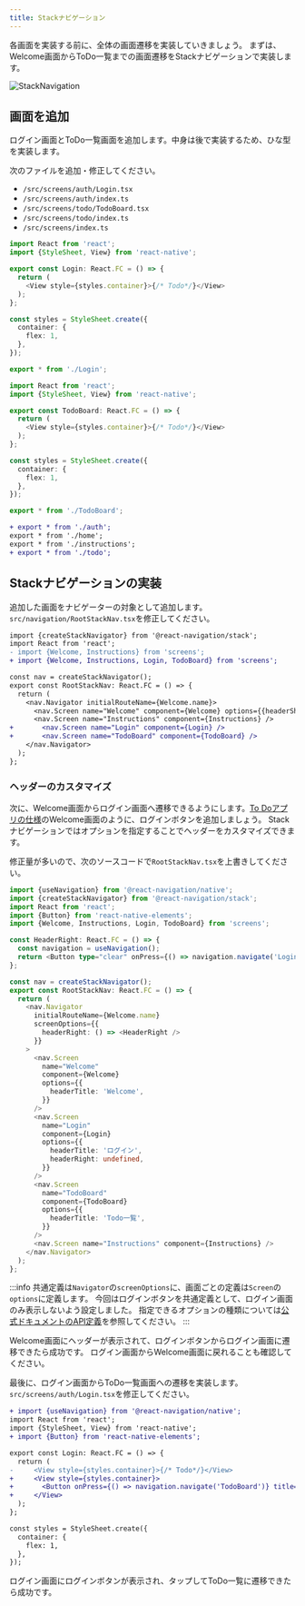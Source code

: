 ```yaml
---
title: Stackナビゲーション
---
```


各画面を実装する前に、全体の画面遷移を実装していきましょう。
まずは、Welcome画面からToDo一覧までの画面遷移をStackナビゲーションで実装します。

![StackNavigation](app-hands-on/screen-transition-stack.png)

## 画面を追加

ログイン画面とToDo一覧画面を追加します。中身は後で実装するため、ひな型を実装します。

次のファイルを追加・修正してください。

- `/src/screens/auth/Login.tsx`
- `/src/screens/auth/index.ts`
- `/src/screens/todo/TodoBoard.tsx`
- `/src/screens/todo/index.ts`
- `/src/screens/index.ts`

```typescript jsx title="/src/screens/auth/Login.tsx"
import React from 'react';
import {StyleSheet, View} from 'react-native';

export const Login: React.FC = () => {
  return (
    <View style={styles.container}>{/* Todo*/}</View>
  );
};

const styles = StyleSheet.create({
  container: {
    flex: 1,
  },
});
```

```typescript jsx title="/src/screens/auth/index.ts"
export * from './Login';
```

```typescript jsx title="/src/screens/todo/TodoBoard.tsx"
import React from 'react';
import {StyleSheet, View} from 'react-native';

export const TodoBoard: React.FC = () => {
  return (
    <View style={styles.container}>{/* Todo*/}</View>
  );
};

const styles = StyleSheet.create({
  container: {
    flex: 1,
  },
});
```

```typescript jsx title="/src/screens/todo/index.ts"
export * from './TodoBoard';
```

``` diff jsx title="/src/screens/index.ts"
+ export * from './auth';
export * from './home';
export * from './instructions';
+ export * from './todo';
```

## Stackナビゲーションの実装

追加した画面をナビゲーターの対象として追加します。`src/navigation/RootStackNav.tsx`を修正してください。

``` diff jsx title="src/navigation/RootStackNav.tsx"
import {createStackNavigator} from '@react-navigation/stack';
import React from 'react';
- import {Welcome, Instructions} from 'screens';
+ import {Welcome, Instructions, Login, TodoBoard} from 'screens';

const nav = createStackNavigator();
export const RootStackNav: React.FC = () => {
  return (
    <nav.Navigator initialRouteName={Welcome.name}>
      <nav.Screen name="Welcome" component={Welcome} options={{headerShown: false}} />
      <nav.Screen name="Instructions" component={Instructions} />
+       <nav.Screen name="Login" component={Login} />
+       <nav.Screen name="TodoBoard" component={TodoBoard} />
    </nav.Navigator>
  );
};
```

### ヘッダーのカスタマイズ

次に、Welcome画面からログイン画面へ遷移できるようにします。[To Doアプリの仕様](./app-spec.md)のWelcome画面のように、ログインボタンを追加しましょう。
Stackナビゲーションではオプションを指定することでヘッダーをカスタマイズできます。

修正量が多いので、次のソースコードで`RootStackNav.tsx`を上書きしてください。

```typescript jsx title="src/navigation/RootStackNav.tsx"
import {useNavigation} from '@react-navigation/native';
import {createStackNavigator} from '@react-navigation/stack';
import React from 'react';
import {Button} from 'react-native-elements';
import {Welcome, Instructions, Login, TodoBoard} from 'screens';

const HeaderRight: React.FC = () => {
  const navigation = useNavigation();
  return <Button type="clear" onPress={() => navigation.navigate('Login')} title="ログイン" />;
};

const nav = createStackNavigator();
export const RootStackNav: React.FC = () => {
  return (
    <nav.Navigator
      initialRouteName={Welcome.name}
      screenOptions={{
        headerRight: () => <HeaderRight />
      }}
    >
      <nav.Screen
        name="Welcome"
        component={Welcome}
        options={{
          headerTitle: 'Welcome',
        }}
      />
      <nav.Screen
        name="Login"
        component={Login}
        options={{
          headerTitle: 'ログイン',
          headerRight: undefined,
        }}
      />
      <nav.Screen
        name="TodoBoard"
        component={TodoBoard}
        options={{
          headerTitle: 'Todo一覧',
        }}
      />
      <nav.Screen name="Instructions" component={Instructions} />
    </nav.Navigator>
  );
};
```

:::info
共通定義は`Navigator`の`screenOptions`に、画面ごとの定義は`Screen`の`options`に定義します。
今回はログインボタンを共通定義として、ログイン画面のみ表示しないよう設定しました。
指定できるオプションの種類については[公式ドキュメントのAPI定義](https://reactnavigation.org/docs/stack-navigator#options)を参照してください。
:::

Welcome画面にヘッダーが表示されて、ログインボタンからログイン画面に遷移できたら成功です。
ログイン画面からWelcome画面に戻れることも確認してください。

最後に、ログイン画面からToDo一覧画面への遷移を実装します。`src/screens/auth/Login.tsx`を修正してください。

``` diff jsx title="/src/screens/auth/Login.tsx"
+ import {useNavigation} from '@react-navigation/native';
import React from 'react';
import {StyleSheet, View} from 'react-native';
+ import {Button} from 'react-native-elements';

export const Login: React.FC = () => {
  return (
-     <View style={styles.container}>{/* Todo*/}</View>
+     <View style={styles.container}>
+       <Button onPress={() => navigation.navigate('TodoBoard')} title="ログイン" />
+     </View>
  );
};

const styles = StyleSheet.create({
  container: {
    flex: 1,
  },
});
```

ログイン画面にログインボタンが表示され、タップしてToDo一覧に遷移できたら成功です。
